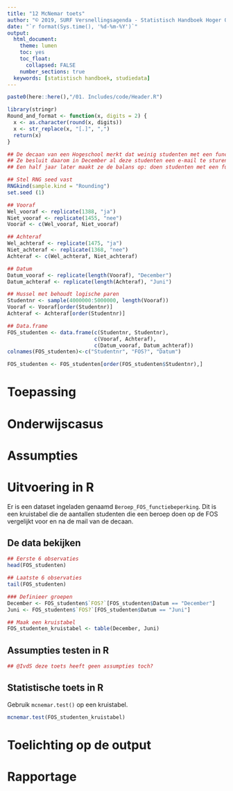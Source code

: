 ```yaml
---
title: "12 McNemar toets"
author: "© 2019, SURF Versnellingsagenda - Statistisch Handboek Hoger Onderwijs"
date: "`r format(Sys.time(), '%d-%m-%Y')`"
output:
  html_document:
    theme: lumen
    toc: yes
    toc_float: 
      collapsed: FALSE 
    number_sections: true
  keywords: [statistisch handboek, studiedata]
---
```


<style>
`r htmltools::includeHTML(paste0(here::here(),"/01. Includes/css/Stylesheet_SHHO.css"))`
</style>

```r
paste0(here::here(),"/01. Includes/code/Header.R")
```

<!-- ## BLOK: Functiedefinities.R -->
```r
library(stringr)
Round_and_format <- function(x, digits = 2) {
  x <- as.character(round(x, digits))
  x <- str_replace(x, "[.]", ",")
  return(x)
}
```
<!-- ## /BLOK: Functiedefinities.R -->

<!-- ## BLOK: Data-aanmaken.R -->
```r
## De decaan van een Hogeschool merkt dat weinig studenten met een functiebeperking een beroep doen op de Financiële Ondersteuning Studenten (FOS).
## Ze besluit daarom in December al deze studenten een e-mail te sturen over de FOS.
## Een half jaar later maakt ze de balans op: doen studenten met een functiebeperking vaker een beroep op de FOS na een ingreep van de studentendecaan?

## Stel RNG seed vast
RNGkind(sample.kind = "Rounding")
set.seed (1)

## Vooraf
Wel_vooraf <- replicate(1388, "ja")
Niet_vooraf <- replicate(1455, "nee")
Vooraf <- c(Wel_vooraf, Niet_vooraf)

## Achteraf
Wel_achteraf <- replicate(1475, "ja")
Niet_achteraf <- replicate(1368, "nee")
Achteraf <- c(Wel_achteraf, Niet_achteraf)

## Datum
Datum_vooraf <- replicate(length(Vooraf), "December")
Datum_achteraf <- replicate(length(Achteraf), "Juni")

## Hussel met behoudt logische paren
Studentnr <- sample(4000000:5000000, length(Vooraf))
Vooraf <- Vooraf[order(Studentnr)]
Achteraf <- Achteraf[order(Studentnr)]

## Data.frame
FOS_studenten <- data.frame(c(Studentnr, Studentnr),
                            c(Vooraf, Achteraf),
                            c(Datum_vooraf, Datum_achteraf))
colnames(FOS_studenten)<-c("Studentnr", "FOS?", "Datum")

FOS_studenten <- FOS_studenten[order(FOS_studenten$Studentnr),]
```
<!-- ## /BLOK: Data-aanmaken.R -->

# Toepassing

# Onderwijscasus

# Assumpties

# Uitvoering in R
Er is een dataset ingeladen genaamd `Beroep_FOS_functiebeperking`. Dit is een kruistabel die de aantallen studenten die een beroep doen op de FOS vergelijkt voor en na de mail van de decaan. 

## De data bekijken

<!-- ## BLOK: Data-bekijken.R -->
```r
## Eerste 6 observaties
head(FOS_studenten)

## Laatste 6 observaties
tail(FOS_studenten)
```
<!-- ## /BLOK: Data-bekijken.R -->

<!-- ## BLOK: Data-beschrijven.R -->
```r
### Definieer groepen
December <- FOS_studenten$`FOS?`[FOS_studenten$Datum == "December"]
Juni <- FOS_studenten$`FOS?`[FOS_studenten$Datum == "Juni"]

## Maak een kruistabel
FOS_studenten_kruistabel <- table(December, Juni)
```
<!-- ## /BLOK: Data-beschrijven.R -->

## Assumpties testen in R

```r
## @IvdS deze toets heeft geen assumpties toch?
```

## Statistische toets in R
Gebruik `mcnemar.test()` op een kruistabel.
<!-- ## BLOK: McNemar-toets.R -->
```r
mcnemar.test(FOS_studenten_kruistabel)
```
<!-- ## /BLOK: McNemar-toets.R -->

# Toelichting op de output

# Rapportage



